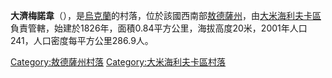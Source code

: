 {{unreferenced|time=2019-01-09T12:21:04+00:00}}
{{coord|47|4|26|N|30|16|8|E|scale:30000|display=title}}

'''大濟梅諾韋'''（{{lang-uk|Великозименове}}），是[[烏克蘭|烏克蘭]]的村落，位於該國西南部[[敖德薩州|敖德薩州]]，由[[大米海利夫卡區|大米海利夫卡區]]負責管轄，始建於1826年，面積0.84平方公里，海拔高度20米，2001年人口241，人口密度每平方公里286.9人。

{{DEFAULTSORT:Великозименове}}
[[Category:敖德薩州村落|Category:敖德薩州村落]]
[[Category:大米海利夫卡區村落|Category:大米海利夫卡區村落]]


{{Odessa-geo-stub}}